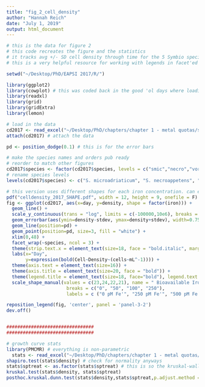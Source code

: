 ```yaml
---
title: "fig_2_cell_density"
author: "Hannah Reich"
date: "July 1, 2019"
output: html_document
---
```


```r
# this is the data for figure 2
# this code recreates the figure and the statistics
# it tracks avg +/- SD cell density through time for the 5 Symbio species at the 4 iron concentrations
# this is a very helpful resource for working with legends in facet'ed data: https://cran.r-project.org/web/packages/lemon/vignettes/legends.html

setwd("~/Desktop/PhD/EAPSI 2017/R/")

library(ggplot2)
library(cowplot) # this was coded back in the good 'ol days where loading cowplot would automatically set plot theme. Note: As of version 1.0.0, cowplot does not change the default ggplot2 theme anymore. To recover the previous behavior, execute: theme_set(theme_cowplot())
library(readxl)
library(grid)
library(gridExtra)
library(lemon)

# load in the data
cd2017 <- read_excel("~/Desktop/PhD/chapters/chapter 1 - metal quotas/submission_data_code/fig_2_stats.xlsx", sheet = "fig")
attach(cd2017) # attach the data

pd <- position_dodge(0.1) # this is for the error bars

# make the species names and orders pub ready
# reorder to match other figures
cd2017$species <- factor(cd2017$species, levels = c("smic","necro","vor","min","psyg"))
# rename species levels
levels(cd2017$species) <- c("S. microadriaticum", "S. necroappetens", "E. voratum","B. minutum", "B. psygmophilum")

# this version uses different shapes for each iron concentration. can easily switch to color.
pdf("celldensity_2017_SHAPE.pdf", width = 12, height = 9, onefile = F) # use onefile=F so it doesn't print more than one pdf page because that is annoying
fig <- ggplot(cd2017, aes(x=day, y=density, shape = factor(iron))) +
  geom_line() +
  scale_y_continuous(trans = "log", limits = c(-100000,10e6), breaks = c(-100000, -10000, -1000, 0, 10e3, 10e4, 10e5)) +
  geom_errorbar(aes(ymin=density-stdev, ymax=density+stdev), width=0.75, colour="black", position=pd)+
  geom_line(position=pd) +
  geom_point(position=pd, size=3, fill = "white") +
  xlim(0,48) +
  facet_wrap(~species, ncol = 3) +
  theme(strip.text.x = element_text(size=18, face = "bold.italic", margin = margin(.4, 0, .4, 0, "cm"))) +
  labs(x="Day", 
       y=expression(bold(Cell~Density~(cells~mL^-1)))) +
  theme(axis.text = element_text(size=16)) + 
  theme(axis.title = element_text(size=20, face = "bold")) +
  theme(legend.title = element_text(size=18, face="bold"), legend.text = element_text(size = 16)) +
  scale_shape_manual(values = c(23,24,22,21), name = " Bioavailable Iron \n Concentration (pM Fe')",
                      breaks = c("0", "50", "100", "250"),
                      labels = c ("0 pM Fe'", "250 pM Fe'", "500 pM Fe'", "1250 pM Fe'")) 

reposition_legend(fig, 'center', panel = 'panel-3-2')
dev.off()


################################
################################

# growth curve stats
library(PMCMR) # everything is non-parametric
  stats <- read_excel("~/Desktop/PhD/chapters/chapter 1 - metal quotas/submission_data_code/fig_1_stats.xlsx", sheet = "kwtest")
shapiro.test(stats$density) # check for normality anyways
stats$sptreat <- as.factor(stats$sptreat) # this is so the kruskal-wallis test will work. sptreat = combo of species & iron treatment
kruskal.test(stats$density, stats$sptreat)
posthoc.kruskal.dunn.test(stats$density,stats$sptreat,p.adjust.method = "fdr")
```

